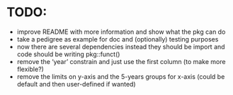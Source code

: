 # TODO:

-   improve README with more information and show what the pkg can do
-   take a pedigree as example for doc and (optionally) testing purposes
-   now there are several dependencies instead they should be import and code should be writing pkg::funct()
-   remove the 'year' constrain and just use the first column (to make more flexible?)
-   remove the limits on y-axis and the 5-years groups for x-axis (could be default and then user-defined if wanted)
